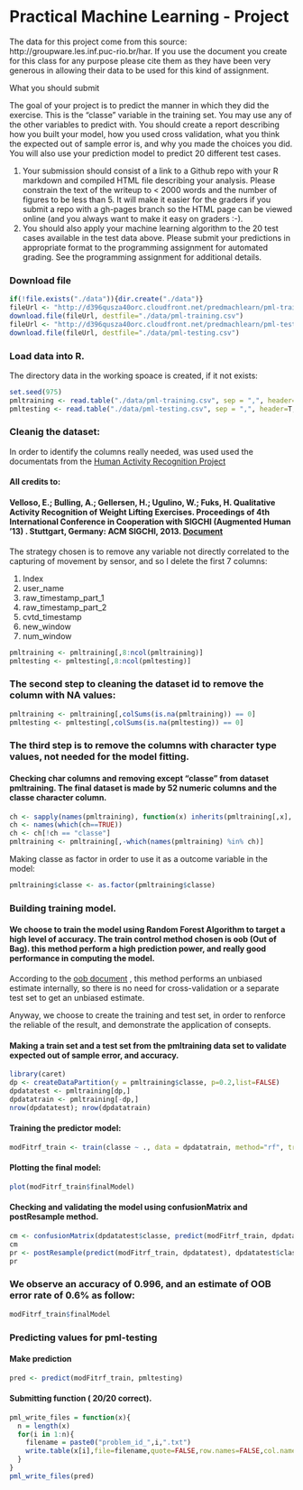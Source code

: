 Practical Machine Learning - Project
========================================================
The data for this project come from this source: http://groupware.les.inf.puc-rio.br/har. If you use the document you create for this class for any purpose please cite them as they have been very generous in allowing their data to be used for this kind of assignment. 

What you should submit

The goal of your project is to predict the manner in which they did the exercise. This is the "classe" variable in the training set. You may use any of the other variables to predict with. You should create a report describing how you built your model, how you used cross validation, what you think the expected out of sample error is, and why you made the choices you did. You will also use your prediction model to predict 20 different test cases. 

1. Your submission should consist of a link to a Github repo with your R markdown and compiled HTML file describing your analysis. Please constrain the text of the writeup to < 2000 words and the number of figures to be less than 5. It will make it easier for the graders if you submit a repo with a gh-pages branch so the HTML page can be viewed online (and you always want to make it easy on graders :-).
2. You should also apply your machine learning algorithm to the 20 test cases available in the test data above. Please submit your predictions in appropriate format to the programming assignment for automated grading. See the programming assignment for additional details. 

### Download file 

```r
if(!file.exists("./data")){dir.create("./data")}
fileUrl <- "http://d396qusza40orc.cloudfront.net/predmachlearn/pml-training.csv"
download.file(fileUrl, destfile="./data/pml-training.csv")
fileUrl <- "http://d396qusza40orc.cloudfront.net/predmachlearn/pml-testing.csv"
download.file(fileUrl, destfile="./data/pml-testing.csv")

```
### Load data into R.
The directory data in the working spoace is created, if it not exists:

```r
set.seed(975)
pmltraining <- read.table("./data/pml-training.csv", sep = ",", header=T, stringsAsFactors=F)
pmltesting <- read.table("./data/pml-testing.csv", sep = ",", header=T, stringsAsFactors=F)
```

### Cleanig the dataset:

In order to identify the columns really needed, was used used the documentats from the [Human Activity Recognition Project](http://groupware.les.inf.puc-rio.br/har)

#### All credits to: 
#### Velloso, E.; Bulling, A.; Gellersen, H.; Ugulino, W.; Fuks, H. Qualitative Activity Recognition of Weight Lifting Exercises. Proceedings of 4th International Conference in Cooperation with SIGCHI (Augmented Human '13) . Stuttgart, Germany: ACM SIGCHI, 2013. [Document](http://groupware.les.inf.puc-rio.br/public/papers/2013.Velloso.QAR-WLE.pdf)

The strategy chosen is to remove any variable not directly correlated to the capturing of movement by sensor, and so I delete the first 7 columns:

1. Index 
2. user_name	
3. raw_timestamp_part_1	
4. raw_timestamp_part_2	
5. cvtd_timestamp	
6. new_window	
7. num_window

```r
pmltraining <- pmltraining[,8:ncol(pmltraining)] 
pmltesting <- pmltesting[,8:ncol(pmltesting)] 
```

### The second step to cleaning the dataset id to remove the column with NA values:

```r
pmltraining <- pmltraining[,colSums(is.na(pmltraining)) == 0]
pmltesting <- pmltesting[,colSums(is.na(pmltesting)) == 0]
```

### The third step is to remove the columns with character type values, not needed for the model fitting.

#### Checking char columns and removing except "classe" from dataset pmltraining. The final dataset is made by 52 numeric columns and the classe character column.
```r
ch <- sapply(names(pmltraining), function(x) inherits(pmltraining[,x], c("character")))
ch <- names(which(ch==TRUE))
ch <- ch[!ch == "classe"] 
pmltraining <- pmltraining[,-which(names(pmltraining) %in% ch)]
```

Making classe as factor in order to use it as a outcome variable in the model:
```r
pmltraining$classe <- as.factor(pmltraining$classe)
```

### Building training model.

#### We choose to train the model using Random Forest Algorithm to target a high level of  accuracy. The train control method chosen is oob (Out of Bag). this method perform a high prediction power, and really good performance in computing the model.

According to the [oob document](http://www.stat.berkeley.edu/~breiman/RandomForests/cc_home.htm#ooberr) , this method performs an unbiased estimate internally, so there is no need for cross-validation or a separate test set to get an unbiased estimate.

Anyway, we choose to create the training and test set, in order to renforce the reliable of the result, and demonstrate the application of consepts.

#### Making a train set and a  test set from the pmltraining data set  to validate expected out of sample error, and accuracy.

```r
library(caret)
dp <- createDataPartition(y = pmltraining$classe, p=0.2,list=FALSE) 
dpdatatest <- pmltraining[dp,]
dpdatatrain <- pmltraining[-dp,]
nrow(dpdatatest); nrow(dpdatatrain)
```

#### Training the predictor model:

```r
modFitrf_train <- train(classe ~ ., data = dpdatatrain, method="rf", trControl = trainControl(method = "oob", number = 4)) 
```
#### Plotting the final model:
```r
plot(modFitrf_train$finalModel)
```


#### Checking and validating the model using confusionMatrix and postResample method. 

```r
cm <- confusionMatrix(dpdatatest$classe, predict(modFitrf_train, dpdatatest))
cm
pr <- postResample(predict(modFitrf_train, dpdatatest), dpdatatest$classe)
pr
```

### We observe an accuracy of 0.996, and an estimate of OOB error rate of 0.6% as follow:

```r
modFitrf_train$finalModel
```


###  Predicting values for pml-testing 

#### Make prediction
```r
pred <- predict(modFitrf_train, pmltesting)
```

#### Submitting function ( 20/20 correct).


```r
pml_write_files = function(x){
  n = length(x)
  for(i in 1:n){
    filename = paste0("problem_id_",i,".txt")
    write.table(x[i],file=filename,quote=FALSE,row.names=FALSE,col.names=FALSE)
  }
}
pml_write_files(pred)

```

